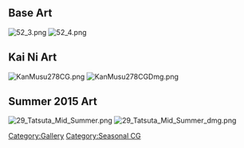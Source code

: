 ==Base Art==
[[File:52_3.png]] [[File:52_4.png]]

==Kai Ni Art==
[[File:KanMusu278CG.png]] [[File:KanMusu278CGDmg.png]]

==Summer 2015 Art==
[[File:29_Tatsuta_Mid_Summer.png]] [[File:29_Tatsuta_Mid_Summer_dmg.png]]

[[Category:Gallery]]
[[Category:Seasonal CG]]